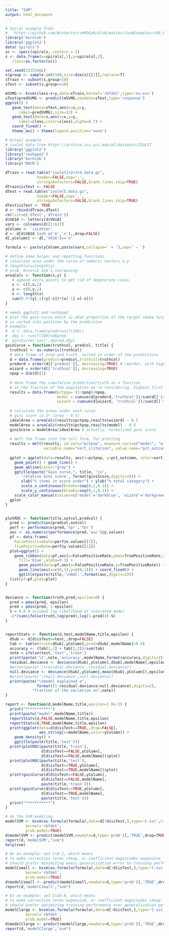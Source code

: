 ```yaml
---
title: "SVM"
output: html_document
---
```



```r
# Spiral example from: 
#   https://github.com/WinVector/zmPDSwR/blob/master/CodeExamples/c09_Exploring_advanced_methods/00196_example_9.21_of_section_9.4.2.R
library('kernlab')
library('ggplot2')
data('spirals') 
sc <- specc(spirals, centers = 2) 
s <- data.frame(x=spirals[,1],y=spirals[,2],
   class=as.factor(sc)) 

set.seed(2335246L)
s$group <- sample.int(100,size=dim(s)[[1]],replace=T)
sTrain <- subset(s,group>10)
sTest <- subset(s,group<=10)

mSVMG <- ksvm(class~x+y,data=sTrain,kernel='rbfdot',type='nu-svc') 
sTest$predSVMG <- predict(mSVMG,newdata=sTest,type='response')
ggplot() +
   geom_text(data=sTest,aes(x=x,y=y,
      label=predSVMG),size=12) +
   geom_text(data=s,aes(x=x,y=y,
      label=class,color=class),alpha=0.7) +
   coord_fixed() + 
   theme_bw() + theme(legend.position='none')
```

```r
# Actual example
# isolet data from https://archive.ics.uci.edu/ml/datasets/ISOLET
library('ggplot2')
library('reshape2')
library('kernlab')
library('ROCR')

dTrain = read.table("isolet1+2+3+4.data.gz",
              header=FALSE,sep=',',
              stringsAsFactors=FALSE,blank.lines.skip=TRUE)
dTrain$isTest <- FALSE
dTest = read.table("isolet5.data.gz",
              header=FALSE,sep=',',
              stringsAsFactors=FALSE,blank.lines.skip=TRUE)
dTest$isTest <- TRUE
d <- rbind(dTrain,dTest)
rm(list=c('dTest','dTrain'))
d$V618 <- letters[d$V618]
vars <- colnames(d)[1:617]
yColumn <- 'isLetter'
d <- d[d$V618 %in% c('m','n'),,drop=FALSE]
d[,yColumn] <- d[,'V618']=='n'

formula <- paste(yColumn,paste(vars,collapse=' + '),sep=' ~ ')
```

```r
# define some helper and reporting functions
# calulcate area under the curve of numeric vectors x,y
# length(x)==length(y)
# y>=0, 0<=x<=1 and x increasing
areaCalc <- function(x,y) {
   # append extra points to get rid of degenerate cases
   x <- c(0,x,1)
   y <- c(0,y,1)
   n <- length(x)
   sum(0.5*(y[-1]+y[-n])*(x[-1]-x[-n]))
}

# needs ggplot2 and reshape2
# plot the gain-curve which is what proportion of the target (make target numric)
# is sorted into position by the prediction
# example:
#  d <- data.frame(pred=runif(100))
#  d$y <- runif(100)<d$pred
#  gainCurve('test',d$pred,d$y)
gainCurve = function(truthcol, predcol, title) {
  truthcol <- as.numeric(truthcol)
  # data frame of pred and truth, sorted in order of the predictions
  d = data.frame(predcol=predcol,truthcol=truthcol)
  predord = order(d[['predcol']], decreasing=TRUE) # reorder, with highest first
  wizard = order(d[['truthcol']], decreasing=TRUE)
  npop = dim(d)[1]
  
  # data frame the cumulative prediction/truth as a function
  # of the fraction of the population we're considering, highest first
  results = data.frame(pctpop= (1:npop)/npop,
                       model = cumsum(d[predord,'truthcol'])/sum(d[['truthcol']]),
                       wizard = cumsum(d[wizard, 'truthcol'])/sum(d[['truthcol']]))
  
  # calculate the areas under each curve
  # gini score is 2* (area - 0.5)
  idealArea = areaCalc(results$pctpop,results$wizard) - 0.5
  modelArea = areaCalc(results$pctpop,results$model) - 0.5
  giniScore = modelArea/idealArea # actually, normalized gini score
  
  # melt the frame into the tall form, for plotting
  results = melt(results, id.vars="pctpop", measure.vars=c("model", "wizard"),
                 variable.name="sort_criterion", value.name="pct_outcome")
  
  gplot = ggplot(data=results, aes(x=pctpop, y=pct_outcome, color=sort_criterion)) + 
    geom_point() + geom_line() + 
    geom_abline(color="gray") +
    ggtitle(paste("Gain curve,", title, '\n', 
       'relative Gini score', format(giniScore,digits=2))) +
       xlab("% items in score order") + ylab("% total category") +
       scale_x_continuous(breaks=seq(0,1,0.1)) +
       scale_y_continuous(breaks=seq(0,1,0.1)) +
    scale_color_manual(values=c('model'='darkblue', 'wizard'='darkgreen'))
  gplot
}


plotROC <- function(title,outcol,predcol) {
  pred <- prediction(predcol,outcol)
  perf <- performance(pred,'tpr','fpr')
  auc <- as.numeric(performance(pred,'auc')@y.values)
  pf <- data.frame(
    FalsePositiveRate=perf@x.values[[1]],
    TruePositiveRate=perf@y.values[[1]])
  plot=ggplot() +
    geom_ribbon(data=pf,aes(x=FalsePositiveRate,ymax=TruePositiveRate,ymin=0),
      fill='blue',alpha=0.3) +
      geom_point(data=pf,aes(x=FalsePositiveRate,y=TruePositiveRate)) +
      geom_line(aes(x=c(0,1),y=c(0,1))) + coord_fixed() +
      ggtitle(paste(title,'\nAUC:',format(auc,digits=2)))
  list(pf=pf,plot=plot)
}


deviance <- function(truth,pred,epsilon=0) {
  pred = pmax(pred, epsilon)
  pred = pmin(pred, 1-epsilon)
  S = 0.0 # assumed log-likelihood of saturated model
  -2*(sum(ifelse(truth,log(pred),log(1-pred)))-S)
}


reportStats <- function(d,test,modelName,title,epsilon) {
  dSub <- d[d$isTest==test,,drop=FALSE]
  tab <- table(truth=dSub[,yColumn],pred=dSub[,modelName]>0.5)
  accuracy <- (tab[1,1] + tab[2,2])/sum(tab)
  note = ifelse(test,'test','train')
  print(paste('\t',note,'accuracy',modelName,format(accuracy,digits=2)))
  residual.deviance <- deviance(dSub[,yColumn],dSub[,modelName],epsilon)
  #print(paste('\tresidual.deviance',residual.deviance))
  null.deviance <- deviance(dSub[,yColumn],mean(dSub[,yColumn]),epsilon)
  #print(paste('\tnull.deviance',null.deviance))
  print(paste("\tmodel explained a",
              format((1-residual.deviance/null.deviance),digits=2),
            "fraction of the variation on",note))  
}

report <- function(d,modelName,title,epsilon=1.0e-2) {
  print("***********")
  print(paste("model",modelName,title))
  reportStats(d,FALSE,modelName,title,epsilon)
  reportStats(d,TRUE,modelName,title,epsilon)
  print(ggplot(data=d[d$isTest==TRUE,,drop=FALSE],
               aes_string(x=modelName,color=yColumn)) + 
    geom_density() + 
    ggtitle(paste(title,'test')))
  print(plotROC(paste(title,'train'),
                d[d$isTest==FALSE,yColumn],
                d[d$isTest==FALSE,modelName])$plot)
  print(plotROC(paste(title,'test'),
                d[d$isTest==TRUE,yColumn],
                d[d$isTest==TRUE,modelName])$plot)
  print(gainCurve(d[d$isTest==FALSE,yColumn],
                d[d$isTest==FALSE,modelName],
                paste(title,'train')))
  print(gainCurve(d[d$isTest==TRUE,yColumn],
                d[d$isTest==TRUE,modelName],
                paste(title,'test')))
  print("***********")
}
```

```r
# do the SVM modeling
modelSVM <- ksvm(as.formula(formula),data=d[!d$isTest,],type='C-svc',C=1.0,
         kernel='rbfdot',
         prob.model=TRUE)
d$modelSVM <- predict(modelSVM,newdata=d,type='prob')[,'TRUE',drop=TRUE]
report(d,'modelSVM',"svm")
help(svm)
```

```r
# As an example: set C=0.1, which means
# to make correction terms cheap, or coefficient magnitudes expensive
# should prefer minimizing exess genaralization error to training performance
modelCsmall <- ksvm(as.formula(formula),data=d[!d$isTest,],type='C-svc',C=0.1,
         kernel='rbfdot',
         prob.model=TRUE)
d$modelCsmall <- predict(modelCsmall,newdata=d,type='prob')[,'TRUE',drop=TRUE]
report(d,'modelCsmall',"svm")
```

```r
# As an example: set C=10.0, which means
# to make correction terms expensive, or coefficient magnitudes cheap
# should prefer optimizing training performance over generalization peformance
modelClarge <- ksvm(as.formula(formula),data=d[!d$isTest,],type='C-svc',C=10.0,
         kernel='rbfdot',
         prob.model=TRUE)
d$modelClarge <- predict(modelClarge,newdata=d,type='prob')[,'TRUE',drop=TRUE]
report(d,'modelClarge',"svm")
```

